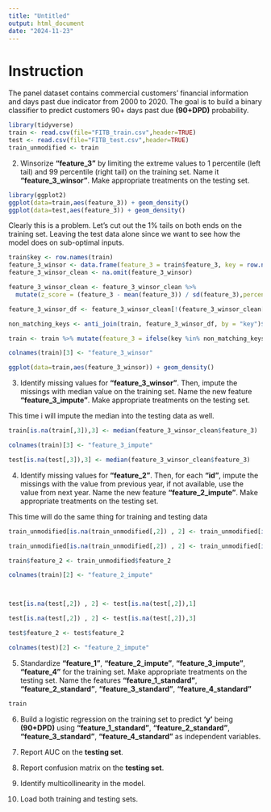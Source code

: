 ```yaml
---
title: "Untitled"
output: html_document
date: "2024-11-23"
---
```


# Instruction

The panel dataset contains commercial customers' financial information and days past due indicator from 2000 to 2020. The goal is to build a binary classifier to predict customers 90+ days past due **(90+DPD)** probability.



```r
library(tidyverse)
train <- read.csv(file="FITB_train.csv",header=TRUE)
test <- read.csv(file="FITB_test.csv",header=TRUE)
train_unmodified <- train
```

2.  Winsorize **"feature_3"** by limiting the extreme values to 1 percentile (left tail) and 99 percentile (right tail) on the training set. Name it **"feature_3_winsor"**. Make appropriate treatments on the testing set.

```r
library(ggplot2)
ggplot(data=train,aes(feature_3)) + geom_density()
ggplot(data=test,aes(feature_3)) + geom_density()
```

Clearly this is a problem. Let's cut out the 1% tails on both ends on the training set. Leaving the test data alone since we want to see how the model does on sub-optimal inputs. 

```r
train$key <- row.names(train)
feature_3_winsor <- data.frame(feature_3 = train$feature_3, key = row.names(train))
feature_3_winsor_clean <- na.omit(feature_3_winsor)

feature_3_winsor_clean <- feature_3_winsor_clean %>%
  mutate(z_score = (feature_3 - mean(feature_3)) / sd(feature_3),percentile = ecdf(feature_3)(feature_3) * 100)

feature_3_winsor_df <- feature_3_winsor_clean[!(feature_3_winsor_clean[, 4] < 1 | feature_3_winsor_clean[, 4] > 99), ]

non_matching_keys <- anti_join(train, feature_3_winsor_df, by = "key")$key

train <- train %>% mutate(feature_3 = ifelse(key %in% non_matching_keys, NA, feature_3))

colnames(train)[3] <- "feature_3_winsor"
```

```r
ggplot(data=train,aes(feature_3_winsor)) + geom_density()
```



3.  Identify missing values for **"feature_3_winsor"**. Then, impute the missings with median value on the training set. Name the new feature **"feature_3_impute"**. Make appropriate treatments on the testing set.


This time i will impute the median into the testing data as well.  
```r
train[is.na(train[,3]),3] <- median(feature_3_winsor_clean$feature_3)

colnames(train)[3] <- "feature_3_impute"

test[is.na(test[,3]),3] <- median(feature_3_winsor_clean$feature_3)
```


4.  Identify missing values for **"feature_2"**. Then, for each **"id"**, impute the missings with the value from previous year, if not available, use the value from next year. Name the new feature **"feature_2_impute"**. Make appropriate treatments on the testing set.


This time will do the same thing for training and testing data 
```r
train_unmodified[is.na(train_unmodified[,2]) , 2] <- train_unmodified[is.na(train_unmodified[,2]),1]

train_unmodified[is.na(train_unmodified[,2]) , 2] <- train_unmodified[is.na(train_unmodified[,2]),3]

train$feature_2 <- train_unmodified$feature_2

colnames(train)[2] <- "feature_2_impute"



test[is.na(test[,2]) , 2] <- test[is.na(test[,2]),1]

test[is.na(test[,2]) , 2] <- test[is.na(test[,2]),3]

test$feature_2 <- test$feature_2

colnames(test)[2] <- "feature_2_impute"
```




5.  Standardize **"feature_1"**, **"feature_2_impute"**, **"feature_3_impute"**, **"feature_4"** for the training set. Make appropriate treatments on the testing set. Name the features **"feature_1_standard"**, **"feature_2_standard"**, **"feature_3_standard"**, **"feature_4_standard"**



```r
train
```



6.  Build a logistic regression on the training set to predict **'y'** being **(90+DPD)** using **"feature_1_standard"**, **"feature_2_standard"**, **"feature_3_standard"**, **"feature_4_standard"** as independent variables.

7.  Report AUC on the **testing set**.

8.  Report confusion matrix on the **testing set**.

9.  Identify multicollinearity in the model.

10. Load both training and testing sets.

